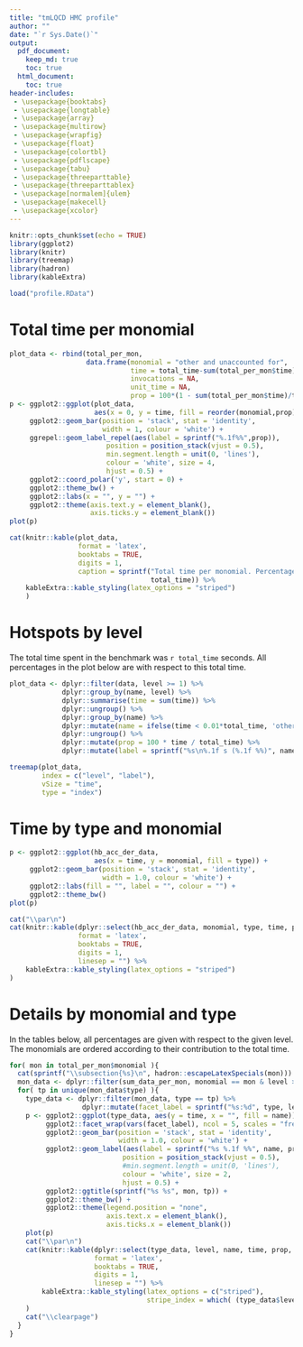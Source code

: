 ```yaml
---
title: "tmLQCD HMC profile"
author: ""
date: "`r Sys.Date()`"
output:
  pdf_document: 
    keep_md: true 
    toc: true
  html_document: 
    toc: true
header-includes:
 - \usepackage{booktabs}
 - \usepackage{longtable}
 - \usepackage{array}
 - \usepackage{multirow}
 - \usepackage{wrapfig}
 - \usepackage{float}
 - \usepackage{colortbl}
 - \usepackage{pdflscape}
 - \usepackage{tabu}
 - \usepackage{threeparttable}
 - \usepackage{threeparttablex}
 - \usepackage[normalem]{ulem}
 - \usepackage{makecell}
 - \usepackage{xcolor}
---
```


```r
knitr::opts_chunk$set(echo = TRUE)
library(ggplot2)
library(knitr)
library(treemap)
library(hadron)
library(kableExtra)
```

```r
load("profile.RData")
```

\clearpage

# Total time per monomial 

```r
plot_data <- rbind(total_per_mon,
                   data.frame(monomial = "other and unaccounted for",
                              time = total_time-sum(total_per_mon$time),
                              invocations = NA,
                              unit_time = NA,
                              prop = 100*(1 - sum(total_per_mon$time)/total_time)))
p <- ggplot2::ggplot(plot_data,
                     aes(x = 0, y = time, fill = reorder(monomial,prop))) +
     ggplot2::geom_bar(position = 'stack', stat = 'identity',
                       width = 1, colour = 'white') +
     ggrepel::geom_label_repel(aes(label = sprintf("%.1f%%",prop)),
                        position = position_stack(vjust = 0.5),
                        min.segment.length = unit(0, 'lines'),
                        colour = 'white', size = 4,
                        hjust = 0.5) +
     ggplot2::coord_polar('y', start = 0) +
     ggplot2::theme_bw() +
     ggplot2::labs(x = "", y = "") +
     ggplot2::theme(axis.text.y = element_blank(),
                    axis.ticks.y = element_blank())
plot(p)

cat(knitr::kable(plot_data,
                 format = 'latex',
                 booktabs = TRUE,
                 digits = 1,
                 caption = sprintf("Total time per monomial. Percentages are w.r.t. to the total time of %.1f seconds.",
                                   total_time)) %>%
    kableExtra::kable_styling(latex_options = "striped")
    )
```

\clearpage

# Hotspots by level

The total time spent in the benchmark was `r total_time` seconds. All percentages in the plot below are with respect to this total time.

```r
plot_data <- dplyr::filter(data, level >= 1) %>%
             dplyr::group_by(name, level) %>%
             dplyr::summarise(time = sum(time)) %>%
             dplyr::ungroup() %>%
             dplyr::group_by(name) %>%
             dplyr::mutate(name = ifelse(time < 0.01*total_time, 'other', name)) %>%
             dplyr::ungroup() %>%
             dplyr::mutate(prop = 100 * time / total_time) %>%
             dplyr::mutate(label = sprintf("%s\n%.1f s (%.1f %%)", name, time, prop))

treemap(plot_data,
        index = c("level", "label"),
        vSize = "time",
        type = "index")
```

# Time by type and monomial

```r
p <- ggplot2::ggplot(hb_acc_der_data,
                     aes(x = time, y = monomial, fill = type)) +
     ggplot2::geom_bar(position = 'stack', stat = 'identity',
                       width = 1.0, colour = 'white') +
     ggplot2::labs(fill = "", label = "", colour = "") +
     ggplot2::theme_bw()
plot(p)

cat("\\par\n")
cat(knitr::kable(dplyr::select(hb_acc_der_data, monomial, type, time, prop, invocations, unit_time),
                 format = 'latex',
                 booktabs = TRUE,
                 digits = 1,
                 linesep = "") %>%
    kableExtra::kable_styling(latex_options = "striped")
)
```

\clearpage

# Details by monomial and type

In the tables below, all percentages are given with respect to the given level. The monomials are ordered according to their contribution to the total time.

```r
for( mon in total_per_mon$monomial ){
  cat(sprintf("\\subsection{%s}\n", hadron::escapeLatexSpecials(mon)))
  mon_data <- dplyr::filter(sum_data_per_mon, monomial == mon & level >= 2)
  for( tp in unique(mon_data$type) ){
    type_data <- dplyr::filter(mon_data, type == tp) %>%
                  dplyr::mutate(facet_label = sprintf("%s:%d", type, level))
    p <- ggplot2::ggplot(type_data, aes(y = time, x = "", fill = name)) +
         ggplot2::facet_wrap(vars(facet_label), ncol = 5, scales = "free") +
         ggplot2::geom_bar(position = 'stack', stat = 'identity',
                           width = 1.0, colour = 'white') +
         ggplot2::geom_label(aes(label = sprintf("%s %.1f %%", name, prop)),
                            position = position_stack(vjust = 0.5),
                            #min.segment.length = unit(0, 'lines'),
                            colour = 'white', size = 2,
                            hjust = 0.5) +
         ggplot2::ggtitle(sprintf("%s %s", mon, tp)) +
         ggplot2::theme_bw() +
         ggplot2::theme(legend.position = "none",
                        axis.text.x = element_blank(), 
                        axis.ticks.x = element_blank())
    plot(p)
    cat("\\par\n")
    cat(knitr::kable(dplyr::select(type_data, level, name, time, prop, invocations, unit_time),
                     format = 'latex',
                     booktabs = TRUE,
                     digits = 1,
                     linesep = "") %>%
        kableExtra::kable_styling(latex_options = c("striped"),
                                  stripe_index = which( (type_data$level %% 2) == 1 ))
    )
    cat("\\clearpage")
  }
}
```
